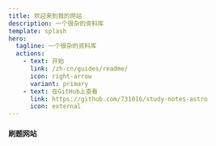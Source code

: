 ```yaml
---
title: 欢迎来到我的网站
description: 一个很杂的资料库
template: splash
hero:
  tagline: 一个很杂的资料库
  actions:
    - text: 开始
      link: /zh-cn/guides/readme/
      icon: right-arrow
      variant: primary
    - text: 在GitHub上查看
      link: https://github.com/731016/study-notes-astro
      icon: external
---
```



#### 刷题网站

<CardGrid stagger>
  <LinkCard
    title="炼码"
    description="在线实操提升技能，专业刷题评测，高效进阶学习体验。"
    href="https://www.lintcode.com/"
  />
  <LinkCard
    title="赛码"
    description="名企真题。"
    href="https://www.acmcoder.com/#/practice/company"
  />
  <LinkCard
    title="牛客网"
    description="牛客网 - 找工作神器|笔试题库|面试经验|实习招聘内推，求职就业一站解决_牛客网。"
    href="https://www.nowcoder.com/"
  />
</CardGrid>
